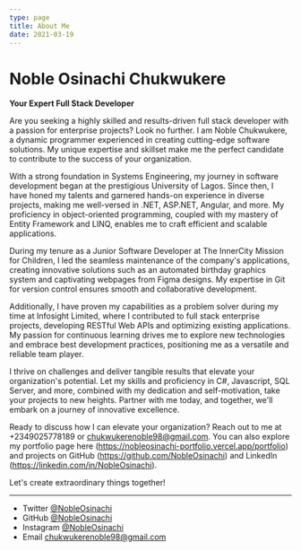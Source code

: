 ```yaml
---
type: page
title: About Me
date: 2021-03-19
---
```


# Noble Osinachi Chukwukere

**Your Expert Full Stack Developer**

Are you seeking a highly skilled and results-driven full stack developer with a passion for enterprise projects? Look no further. I am Noble Chukwukere, a dynamic programmer experienced in creating cutting-edge software solutions. My unique expertise and skillset make me the perfect candidate to contribute to the success of your organization.

With a strong foundation in Systems Engineering, my journey in software development began at the prestigious University of Lagos. Since then, I have honed my talents and garnered hands-on experience in diverse projects, making me well-versed in .NET, ASP.NET, Angular, and more. My proficiency in object-oriented programming, coupled with my mastery of Entity Framework and LINQ, enables me to craft efficient and scalable applications.

During my tenure as a Junior Software Developer at The InnerCity Mission for Children, I led the seamless maintenance of the company's applications, creating innovative solutions such as an automated birthday graphics system and captivating webpages from Figma designs. My expertise in Git for version control ensures smooth and collaborative development.

Additionally, I have proven my capabilities as a problem solver during my time at Infosight Limited, where I contributed to full stack enterprise projects, developing RESTful Web APIs and optimizing existing applications. My passion for continuous learning drives me to explore new technologies and embrace best development practices, positioning me as a versatile and reliable team player.

I thrive on challenges and deliver tangible results that elevate your organization's potential. Let my skills and proficiency in C#, Javascript, SQL Server, and more, combined with my dedication and self-motivation, take your projects to new heights. Partner with me today, and together, we'll embark on a journey of innovative excellence.

Ready to discuss how I can elevate your organization? Reach out to me at +2349025778189 or chukwukerenoble98@gmail.com. You can also explore my portfolio page here (https://nobleosinachi-portfolio.vercel.app/portfolio) and projects on GitHub (https://github.com/NobleOsinachi) and LinkedIn (https://linkedin.com/in/NobleOsinachi).

Let's create extraordinary things together!

---

- Twitter [@NobleOsinachi](https://twitter.com/NobleOsinachi)
- GitHub [@NobleOsinachi](https://github.com/NobleOsinachi)
- Instagram [@NobleOsinachi](https://instagram.com/NobleOsinachi)
- Email chukwukerenoble98@gmail.com
